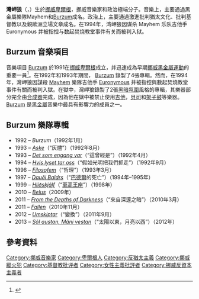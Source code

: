 {{expand|time=2013-07-28T08:48:55+00:00}}
'''灣岬狼'''（{{lang-no|Varg Vikernes}}，{{bd|1973年|2月11日|catIdx=V}}）生於[[挪威|挪威]][[卑爾根|卑爾根]]，挪威音樂家和政治極端分子。音樂上，主要通過黑金屬樂隊Mayhem和[[Burzum|Burzum]]成名。政治上，主要通過激進批判猶太文化、批判基督教以及親歐洲立場文章成名。在1994年，湾岬狼因谋杀 Mayhem 乐队吉他手 Euronymous 并被指控与数起焚烧教堂事件有关而被判入狱。

== Burzum 音樂項目 ==

音樂項目  [[Burzum|Burzum]] 於1991在[[挪威|挪威]][[卑爾根|卑爾根]]成立，并迅速成為早期[[挪威黑金屬運動|挪威黑金屬運動]]的重要一員<ref name="story1">{{cite web | url = http://www.burzum.org/eng/library/a_burzum_story01.shtml | title = 關於 Burzum 的故事: 第一部分 | last = Vikernes | first = Varg | accessdate = 2010-03-06 | archive-date = 2015-11-29 | archive-url = https://web.archive.org/web/20151129185635/http://www.burzum.org/eng/library/a_burzum_story01.shtml | dead-url = no }}</ref>。在1992年和1993年期間， [[Burzum|Burzum]] 錄製了4張專輯。然而，在1994年，灣岬狼因謀殺 [[Mayhem|Mayhem]] 樂隊吉他手 [[Euronymous|Euronymous]] 并被指控與數起焚燒教堂事件有關而被判入獄。在獄中，灣岬狼錄製了2張[[黑暗氛圍|黑暗氛圍]]風格的專輯，其樂器部分完全由[[合成器|合成器]]完成，因為他在獄中被禁止使用[[吉他|吉他]]，[[貝司|貝司]]和[[架子鼓|架子鼓]]等樂器。 [[Burzum|Burzum]] 是[[黑金屬|黑金屬]]音樂中最具有影響力的成員之一。

== Burzum 樂隊專輯 ==
*1992 – ''Burzum''（1992年1月）
*1993 – ''[[Aske|Aske]]''（“灰燼”）（1992年8月）
*1993 – ''[[Det_som_engang_var|Det som engang var]]''（“這曾經是”）（1992年4月）
*1994 – ''[[Hvis_lyset_tar_oss|Hvis lyset tar oss]]''（“假如光明把我們抓走”）（1992年9月）
*1996 – ''[[Filosofem|Filosofem]]''（“哲理”）（1993年3月）
*1997 – ''[[Dauði_Baldrs|Dauði Baldrs]]''（“[[巴德爾|巴德爾]]的死亡”）（1994年–1995年）
*1999 – ''[[Hliðskjálf|Hliðskjálf]]''（“[[至高王座|至高王座]]”）（1998年）
*2010 – ''[[Belus|Belus]]''（2009年）
*2011 – ''[[From_the_Depths_of_Darkness|From the Depths of Darkness]]''（“來自深邃之暗”）（2010年3月）
*2011 – ''[[Fallen|Fallen]]''（2010年11月）
*2012 – ''[[Umskiptar|Umskiptar]]''（“變換”）（2011年9月）
*2013 – ''[[Sôl_austan,_Mâni_vestan|Sôl austan, Mâni vestan]]''（“太陽以東，月亮以西”）（2012年）

== 參考資料 ==
<references/>

{{Simple living|state=collapsed}}

{{Authority control}}
{{DEFAULTSORT:Vikernes, Varg}}
[[Category:挪威音樂家|Category:挪威音樂家]]
[[Category:卑爾根人|Category:卑爾根人]]
[[Category:反猶太主義|Category:反猶太主義]]
[[Category:挪威縱火犯|Category:挪威縱火犯]]
[[Category:基督教批评者|Category:基督教批评者]]
[[Category:女性主義批評者|Category:女性主義批評者]]
[[Category:挪威反資本主義者|Category:挪威反資本主義者]]